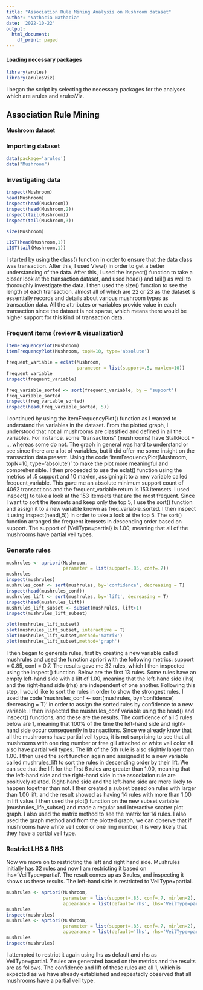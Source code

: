 ```yaml
---
title: "Association Rule Mining Analysis on Mushroom dataset"
author: "Nathacia Nathacia"
date: '2022-10-22'
output:
  html_document:
    df_print: paged
---
```


#### Loading necessary packages
```r
library(arules)
library(arulesViz)
```
I began the script by selecting the necessary packages for the analyses which are arules and arulesViz.


## Association Rule Mining
#### Mushroom dataset

### Importing dataset
```r
data(package='arules')
data("Mushroom")
```


### Investigating data
```r
inspect(Mushroom)
head(Mushroom)
inspect(head(Mushroom))
inspect(head(Mushroom,2))
inspect(tail(Mushroom))
inspect(tail(Mushroom,3))

size(Mushroom)

LIST(head(Mushroom,1))
LIST(tail(Mushroom,1))
```
I started by using the class() function in order to ensure that the data class was transaction. After this, I used View() in order to get a better understanding of the data. After this, I used the inspect() function to take a closer look at the transaction dataset, and used head() and tail() as well to thoroughly investigate the data. I then used the size() function to see the length of each transaction, almost all of which are 22 or 23 as the dataset is essentially records and details about various mushroom types as transaction data. All the attributes or variables provide value in each transaction since the dataset is not sparse, which means there would be higher support for this kind of transaction data.


### Frequent items (review & visualization)
```r
itemFrequencyPlot(Mushroom)
itemFrequencyPlot(Mushroom, topN=10, type='absolute')

frequent_variable = eclat(Mushroom,
                          parameter = list(support=.5, maxlen=10))
frequent_variable
inspect(frequent_variable)

freq_variable_sorted <- sort(frequent_variable, by = 'support')
freq_variable_sorted
inspect(freq_variable_sorted)
inspect(head(freq_variable_sorted, 5))
```
I continued by using the itemFrequencyPlot() function as I wanted to understand the variables in the dataset. From the plotted graph, I understood that not all mushrooms are classified and defined in all the variables. For instance, some “transactions” (mushrooms) have StalkRoot = .., whereas some do not. The graph in general was hard to understand or see since there are a lot of variables, but it did offer me some insight on the transaction data present. Using the code ‘itemFrequencyPlot(Mushroom, topN=10, type='absolute')’ to make the plot more meaningful and comprehensible.
I then proceeded to use the eclat() function using the metrics of .5 support and 10 maxlen, assigning it to a new variable called frequent_variable. This gave me an absolute minimum support count of 4062 transactions and the frequent_variable return is 153 itemsets. I used inspect() to take a look at the 153 itemsets that are the most frequent. Since I want to sort the itemsets and keep only the top 5, I use the sort() function and assign it to a new variable known as freq_variable_sorted. I then inspect it using inspect(head(,5)) in order to take a look at the top 5. The sort() function arranged the frequent itemsets in descending order based on support. The support of {VeilType=partial} is 1.00, meaning that all of the mushrooms have partial veil types.


### Generate rules
```r
mushrules <- apriori(Mushroom,
                     parameter = list(support=.85, conf=.7))
mushrules
inspect(mushrules)
mushrules_conf <- sort(mushrules, by='confidence', decreasing = T)
inspect(head(mushrules_conf))
mushrules_lift <- sort(mushrules, by='lift', decreasing = T)
inspect(head(mushrules_lift))
mushrules_lift_subset <- subset(mushrules, lift>1)
inspect(mushrules_lift_subset)

plot(mushrules_lift_subset)
plot(mushrules_lift_subset, interactive = T)
plot(mushrules_lift_subset,method='matrix')
plot(mushrules_lift_subset,method='graph')
```
I then began to generate rules, first by creating a new variable called mushrules and used the function apriori with the following metrics: support = 0.85, conf = 0.7. The results gave me 32 rules, which I then inspected using the inspect() function. Below are the first 13 rules. Some rules have an empty left-hand side with a lift of 1.00, meaning that the left-hand side (lhs) and the right-hand side (rhs) are independent of one another.
Following this step, I would like to sort the rules in order to show the strongest rules. I used the code ‘mushrules_conf <- sort(mushrules, by='confidence', decreasing = T)’ in order to assign the sorted rules by confidence to a new variable. I then inspected the mushrules_conf variable using the head() and inspect() functions, and these are the results. The confidence of all 5 rules below are 1, meaning that 100% of the time the left-hand side and right-hand side occur consequently in transactions. Since we already know that all the mushrooms have partial veil types, it is not surprising to see that all mushrooms with one ring number or free gill attached or white veil color all also have partial veil types. The lift of the 5th rule is also slightly larger than 1.00. I then used the sort function again and assigned it to a new variable called mushrules_lift to sort the rules in descending order by their lift. We can see that the lift for the first 6 rules are greater than 1.00, meaning that the left-hand side and the right-hand side in the association rule are positively related. Right-hand side and the left-hand side are more likely to happen together than not. I then created a subset based on rules with larger than 1.00 lift, and the result showed as having 14 rules with more than 1.00 in lift value.
I then used the plot() function on the new subset variable (mushrules_life_subset) and made a regular and interactive scatter plot graph. I also used the matrix method to see the matrix for 14 rules. I also used the graph method and from the plotted graph, we can observe that if mushrooms have white veil color or one ring number, it is very likely that they have a partial veil type.


### Restrict LHS & RHS
Now we move on to restricting the left and right hand side. Mushrules initially has 32 rules and now I am restricting it based on lhs=’VeilType=partial’. The result comes up as 3 rules, and inspecting it shows us these results. The left-hand side is restricted to VeilType=partial.
```r
mushrules <- apriori(Mushroom,
                     parameter = list(support=.85, conf=.7, minlen=2),
                     appearance = list(default='rhs', lhs='VeilType=partial'))
mushrules
inspect(mushrules)
mushrules <- apriori(Mushroom,
                     parameter = list(support=.85, conf=.7, minlen=2),
                     appearance = list(default='lhs', rhs='VeilType=partial'))
mushrules
inspect(mushrules)
```
I attempted to restrict it again using lhs as default and rhs as VeilType=partial. 7 rules are generated based on the metrics and the results are as follows. The confidence and lift of these rules are all 1, which is expected as we have already established and repeatedly observed that all mushrooms have a partial veil type.

